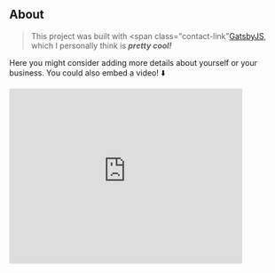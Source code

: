 ## About

> This project was built with <span class="contact-link"[GatsbyJS](https://www.gatsbyjs.org/)<span>, which I personally think is **_pretty cool!_**

Here you might consider adding more details about yourself or your business. You could also embed a video! ⬇️

<div class="video-responsive">
<iframe width="420" height="315" src="https://www.youtube.com/embed/vcmjDPDOk7c" frameborder="0" allow="accelerometer; autoplay; encrypted-media; gyroscope; picture-in-picture" allowfullscreen></iframe>
</div>
